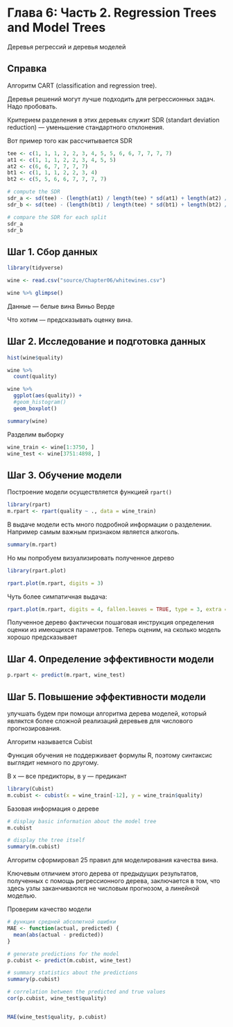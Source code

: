 # Глава 6: Часть 2. Regression Trees and Model Trees

Деревья регрессий и деревья моделей

## Справка

Алгоритм CART (classification and regression tree).

Деревья решений могут лучше подходить для регрессионных задач. Надо пробовать.

Критерием разделения в этих деревьях служит SDR (standart deviation reduction) --- уменьшение стандартного отклонения.

Вот пример того как рассчитывается SDR 
```r
tee <- c(1, 1, 1, 2, 2, 3, 4, 5, 5, 6, 6, 7, 7, 7, 7)
at1 <- c(1, 1, 1, 2, 2, 3, 4, 5, 5)
at2 <- c(6, 6, 7, 7, 7, 7)
bt1 <- c(1, 1, 1, 2, 2, 3, 4)
bt2 <- c(5, 5, 6, 6, 7, 7, 7, 7)

# compute the SDR
sdr_a <- sd(tee) - (length(at1) / length(tee) * sd(at1) + length(at2) / length(tee) * sd(at2))
sdr_b <- sd(tee) - (length(bt1) / length(tee) * sd(bt1) + length(bt2) / length(tee) * sd(bt2))

# compare the SDR for each split
sdr_a
sdr_b
```



## Шаг 1. Сбор данных

```r
library(tidyverse)

wine <- read.csv("source/Chapter06/whitewines.csv")

wine %>% glimpse()
```

Данные --- белые вина Виньо Верде

Что хотим --- предсказывать оценку вина.

## Шаг 2. Исследование и подготовка данных

```r
hist(wine$quality)

wine %>% 
  count(quality)

wine %>% 
  ggplot(aes(quality)) +
  #geom_histogram()
  geom_boxplot()

summary(wine)
```

Разделим выборку

```r
wine_train <- wine[1:3750, ]
wine_test <- wine[3751:4898, ]
```

## Шаг 3. Обучение модели

Построение модели осуществляется функцией `rpart()`

```r
library(rpart)
m.rpart <- rpart(quality ~ ., data = wine_train)
```

В выдаче модели есть много подробной информации о разделении. Например самым важным признаком является алкоголь. 

```r
summary(m.rpart)
```


Но мы попробуем визуализировать полученное дерево

```r
library(rpart.plot)

rpart.plot(m.rpart, digits = 3)
```

Чуть более симпатичная выдача:
```r
rpart.plot(m.rpart, digits = 4, fallen.leaves = TRUE, type = 3, extra = 101)
```

Полученное дерево фактически пошаговая инструкция определения оценки из имеющихся параметров.
Теперь оценим, на сколько модель хорошо предсказывает

## Шаг 4. Определение эффективности модели

```r
p.rpart <- predict(m.rpart, wine_test)
```

## Шаг 5. Повышение эффективности модели

улучшать будем при помощи алгоритма дерева моделей, который являктся более сложной реализаций деревьев для числового прогнозирования.

Алгоритм называется Cubist

Функция обучения не поддерживает формулы R, поэтому синтаксис выглядит немного по другому.

В x --- все предикторы, в y --- предикант

```r
library(Cubist)
m.cubist <- cubist(x = wine_train[-12], y = wine_train$quality)
```

Базовая информация о дереве 
```r
# display basic information about the model tree
m.cubist

# display the tree itself
summary(m.cubist)
```

Алгоритм сформировал 25 правил для моделирования качества вина.

Ключевым отличием этого дерева от предыдущих результатов, полученных с помощь регрессионного дерева, заключается в том, что здесь узлы заканчиваются не числовым прогнозом, а линейной моделью.

Проверим качество модели

```r
# функция средней абсолютной ошибки
MAE <- function(actual, predicted) {
  mean(abs(actual - predicted))  
}
```


```r
# generate predictions for the model
p.cubist <- predict(m.cubist, wine_test)

# summary statistics about the predictions
summary(p.cubist)

# correlation between the predicted and true values
cor(p.cubist, wine_test$quality)


MAE(wine_test$quality, p.cubist)

```



